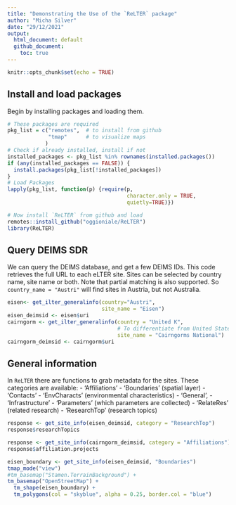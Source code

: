 ```yaml
---
title: "Demonstrating the Use of the `ReLTER` package"
author: "Micha Silver"
date: "29/12/2021"
output: 
  html_document: default
  github_document: 
    toc: true
---
```


```r
knitr::opts_chunk$set(echo = TRUE)
```

## Install and load packages

Begin by installing packages and loading them.

```r
# These packages are required
pkg_list = c("remotes",  # to install from github
             "tmap"      # to visualize maps
            )
# Check if already installed, install if not
installed_packages <- pkg_list %in% rownames(installed.packages())
if (any(installed_packages == FALSE)) {
  install.packages(pkg_list[!installed_packages])
}
# Load Packages
lapply(pkg_list, function(p) {require(p,
                                      character.only = TRUE,
                                      quietly=TRUE)})

# Now install `ReLTER` from github and load
remotes::install_github("oggioniale/ReLTER")
library(ReLTER)
```

## Query DEIMS SDR

We can query the DEIMS database, and get a few DEIMS IDs.
This code retrieves the full URL to each eLTER site.
Sites can be selected by country name, site name or both.
Note that partial matching is also supported. So 
`country_name = "Austri"` will find sites in Austria, but not Australia.

```r
eisen<- get_ilter_generalinfo(country="Austri",
                              site_name = "Eisen")
eisen_deimsid <- eisen$uri
cairngorm <- get_ilter_generalinfo(country = "United K",
                                   # To differentiate from United States
                                   site_name = "Cairngorms National")
cairngorm_deimsid <- cairngorm$uri
```

## General information

In `ReLTER` there are functions to grab metadata for the sites.
These categories are available:
  - 'Affiliations'
  - 'Boundaries'  (spatial layer)
  - 'Contacts'
  - 'EnvCharacts' (environmental characteristics)
  - 'General',
  - 'Infrastructure'
  - 'Parameters'  (which parameters are collected)
  - 'RelateRes'   (related research)
  - 'ResearchTop' (research topics)


```r
response <- get_site_info(eisen_deimsid, category = "ResearchTop")
response$researchTopics

response <- get_site_info(cairngorm_deimsid, category = "Affiliations")
response$affiliation.projects

```
```r
eisen_boundary <- get_site_info(eisen_deimsid, "Boundaries")
tmap_mode("view")
#tm_basemap("Stamen.TerrainBackground") +
tm_basemap("OpenStreetMap") +
  tm_shape(eisen_boundary) +
  tm_polygons(col = "skyblue", alpha = 0.25, border.col = "blue")
```

